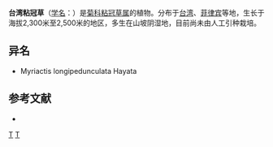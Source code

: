 {{Speciesbox 
| genus = Myriactis
| species = longipedunculata
| authority = [[早田文藏|Hayata]]
| subdivision_ranks =[[变种|变种]]
| subdivision =
* 台湾粘冠草 ''M. l.'' var. ''longipedunculata''
* [[再裂变种|再裂变种]] ''M. l.'' var. ''bipinnatisecta''
* [[单头变种|单头变种]] ''M. l.'' var. ''formosana''
}}

'''台湾粘冠草'''（[[学名|学名]]：{{lang|la|''Myriactis longipedunculata''}}）是[[菊科|菊科]][[粘冠草属|粘冠草属]]的植物。分布于[[台湾|台湾]]、[[菲律宾|菲律宾]]等地，生长于海拔2,300米至2,500米的地区，多生在山坡阴湿地，目前尚未由人工引种栽培。

== 异名 ==
* Myriactis longipedunculata Hayata

== 参考文献 ==
<div class="references-small">
* {{cite web| url =http://www.bioinfo.cn/db05/KmzwSpecies.php?action=view&id=4625| title =台湾粘冠草（原变种）| work =《中国高等植物数据库全库》| publisher =中国科学院微生物研究所| author =昆明植物研究所| accessdate =2009-02-25| deadurl =yes| archiveurl =https://web.archive.org/web/20160305060656/http://www.bioinfo.cn/db05/KmzwSpecies.php?action=view&id=4625| archivedate =2016-03-05}}
</div>
{{Taxonbar|from=Q10914920}}

[[Category:粘冠草属|T]]
[[Category:台灣植物|T]]


{{植物小作品}}